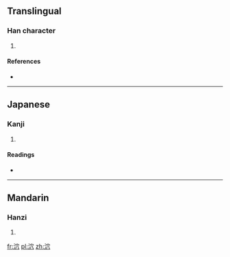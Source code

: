 ==Translingual==

===Han character===
{{Han char|rn=85|rad=水|as=05|sn=8|four=3318<sub>7</sub>|canj=水十金 (EJC)}}

# {{defn|Han|sort=水05}}

====References====
* {{Han ref|kx=0618.090|dkj=17320|dj=1013.060|hdz=31594.040|uh=6CEC|ud=27884|bh=CCEF|bd=52463}}

----

==Japanese==

===Kanji===
{{ja-kanji|grade=|rs=水05}}

# {{defn|Japanese|sort=水05}}

====Readings====
* {{ja-readings|on=[[けつ]] (ketsu), [[けち]] (kechi)|kun=[[ほとばしる]] (hotobashiru)}}

----

==Mandarin==

===Hanzi===
{{cmn-hanzi|pin=[[jué]] ([[jue2]]), [[xuè]] ([[xue4]])|wg=chüeh<sup>2</sup>, hsüeh<sup>4</sup>}}

# {{defn|Mandarin|sort=水05}}

[[fr:泬]]
[[pl:泬]]
[[zh:泬]]